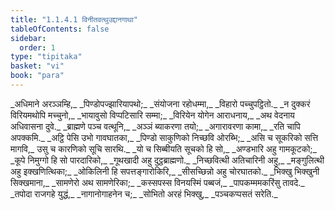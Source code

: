 ```yaml
---
title: "1.1.4.1 विनीतवत्थुउद्दानगाथा"
tableOfContents: false
sidebar:
  order: 1
type: "tipitaka"
basket: "vi"
book: "para"
---
```



<DynamicBreadcrumb />

<Paragraph number="705" type="verses" book="para">
_अधिमाने अरञ्ञम्हि,_  
_पिण्डोपज्झारियापथो;_  
_संयोजना रहोधम्मा,_  
_विहारो पच्चुपट्ठितो._  

</Paragraph>

<Paragraph number="706" type="verses" book="para">
_न दुक्करं विरियमथोपि मच्चुनो,_  
_भायावुसो विप्पटिसारि सम्मा;_  
_विरियेन योगेन आराधनाय,_  
_अथ वेदनाय अधिवासना दुवे._  

</Paragraph>

<Paragraph number="707" type="verses" book="para">
_ब्राह्मणे पञ्च वत्थूनि,_  
_अञ्ञं ब्याकरणा तयो;_  
_अगारावरणा कामा,_  
_रति चापि अपक्कमि._  

</Paragraph>

<Paragraph number="708" type="verses" book="para">
_अट्ठि पेसि उभो गावघातका,_  
_पिण्डो साकुणिको निच्छवि ओरब्भि;_  
_असि च सूकरिको सत्ति मागवि,_  
उसु च कारणिको सूचि सारथि._  

</Paragraph>

<Paragraph number="709" type="verses" book="para">
_यो च सिब्बीयति सूचको हि सो,_  
_अण्डभारि अहु गामकूटको;_  
_कूपे निमुग्गो हि सो पारदारिको,_  
_गूथखादी अहु दुट्ठब्राह्मणो._  

</Paragraph>

<Paragraph number="710" type="verses" book="para">
_निच्छवित्थी अतिचारिनी अहु,_  
_मङ्गुलित्थी अहु इक्खणित्थिका;_  
_ओकिलिनी हि सपत्तङ्गारोकिरि,_  
_सीसच्छिन्नो अहु चोरघातको._  

</Paragraph>

<Paragraph number="711" type="verses" book="para">
_भिक्खु भिक्खुनी सिक्खमाना,_  
_सामणेरो अथ सामणेरिका;_  
_कस्सपस्स विनयस्मिं पब्बजं,_  
_पापकम्ममकरिंसु तावदे._  

</Paragraph>

<Paragraph number="712" type="verses" book="para">
_तपोदा राजगहे युद्धं,_  
_नागानोगाहनेन च;_  
_सोभितो अरहं भिक्खु,_  
_पञ्चकप्पसतं सरेति._
</Paragraph>